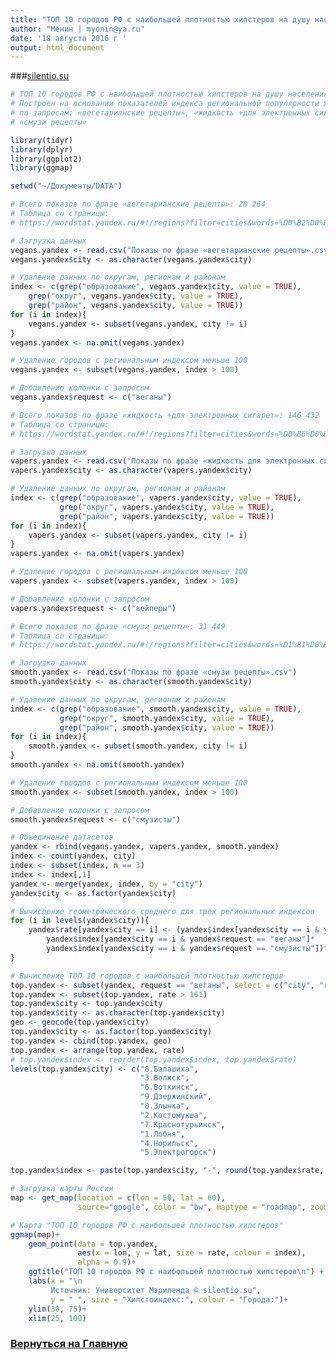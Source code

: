 ```yaml
---
title: "ТОП 10 городов РФ с наибольшей плотностью хипстеров на душу населения"
author: "Мёнин | myonin@ya.ru"
date: '18 августа 2016 г '
output: html_document
---
```

###[silentio.su](http://silentio.su/)
```r
# ТОП 10 городов РФ с наибольшей плотностью хипстеров на душу населения.
# Построен на основании показателей индекса региональной популярности Яндекса
# по запросам: «вегетарианские рецепты», «жидкость +для электронных сигарет»,
# «смузи рецепты»

library(tidyr)
library(dplyr)
library(ggplot2)
library(ggmap)

setwd("~/Документы/DATA")

# Всего показов по фразе «вегетарианские рецепты»: 20 264
# Tаблица со страницы:
# https://wordstat.yandex.ru/#!/regions?filter=cities&words=%D0%B2%D0%B5%D0%B3%D0%B5%D1%82%D0%B0%D1%80%D0%B8%D0%B0%D0%BD%D1%81%D0%BA%D0%B8%D0%B5%20%D1%80%D0%B5%D1%86%D0%B5%D0%BF%D1%82%D1%8B

# Загрузка данных
vegans.yandex <- read.csv("Показы по фразе «вегетарианские рецепты».csv")
vegans.yandex$city <- as.character(vegans.yandex$city)

# Удаление данных по округам, регионам и районам
index <- c(grep("образование", vegans.yandex$city, value = TRUE),
    grep("округ", vegans.yandex$city, value = TRUE),
    grep("район", vegans.yandex$city, value = TRUE))
for (i in index){
    vegans.yandex <- subset(vegans.yandex, city != i)
}
vegans.yandex <- na.omit(vegans.yandex)

# Удаление городов с региональным индексом меньше 100
vegans.yandex <- subset(vegans.yandex, index > 100)

# Добавление колонки с запросом
vegans.yandex$request <- c("веганы")

# Всего показов по фразе «жидкость +для электронных сигарет»: 146 432
# Tаблица со страницы:
# https://wordstat.yandex.ru/#!/regions?filter=cities&words=%D0%B6%D0%B8%D0%B4%D0%BA%D0%BE%D1%81%D1%82%D1%8C%20%2B%D0%B4%D0%BB%D1%8F%20%D1%8D%D0%BB%D0%B5%D0%BA%D1%82%D1%80%D0%BE%D0%BD%D0%BD%D1%8B%D1%85%20%D1%81%D0%B8%D0%B3%D0%B0%D1%80%D0%B5%D1%82

# Загрузка данных
vapers.yandex <- read.csv("Показы по фразе «жидкость для электронных сигарет».csv")
vapers.yandex$city <- as.character(vapers.yandex$city)

# Удаление данных по округам, регионам и районам
index <- c(grep("образование", vapers.yandex$city, value = TRUE),
           grep("округ", vapers.yandex$city, value = TRUE),
           grep("район", vapers.yandex$city, value = TRUE))
for (i in index){
    vapers.yandex <- subset(vapers.yandex, city != i)
}
vapers.yandex <- na.omit(vapers.yandex)

# Удаление городов с региональным индексом меньше 100
vapers.yandex <- subset(vapers.yandex, index > 100)

# Добавление колонки с запросом
vapers.yandex$request <- c("вейперы")

# Всего показов по фразе «смузи рецепты»: 31 449
# Tаблица со страницы:
# https://wordstat.yandex.ru/#!/regions?filter=cities&words=%D1%81%D0%BC%D1%83%D0%B7%D0%B8%20%D1%80%D0%B5%D1%86%D0%B5%D0%BF%D1%82%D1%8B

# Загрузка данных
smooth.yandex <- read.csv("Показы по фразе «смузи рецепты».csv")
smooth.yandex$city <- as.character(smooth.yandex$city)

# Удаление данных по округам, регионам и районам
index <- c(grep("образование", smooth.yandex$city, value = TRUE),
           grep("округ", smooth.yandex$city, value = TRUE),
           grep("район", smooth.yandex$city, value = TRUE))
for (i in index){
    smooth.yandex <- subset(smooth.yandex, city != i)
}
smooth.yandex <- na.omit(smooth.yandex)

# Удаление городов с региональным индексом меньше 100
smooth.yandex <- subset(smooth.yandex, index > 100)

# Добавление колонки с запросом
smooth.yandex$request <- c("смузисты")

# Объединение датасетов
yandex <- rbind(vegans.yandex, vapers.yandex, smooth.yandex)
index <- count(yandex, city)
index <- subset(index, n == 3)
index <- index[,1]
yandex <- merge(yandex, index, by = "city")
yandex$city <- as.factor(yandex$city)

# Вычисление геометрического среднего для трёх региональных индексов
for (i in levels(yandex$city)){
    yandex$rate[yandex$city == i] <- (yandex$index[yandex$city == i & yandex$request == "вейперы"]*
        yandex$index[yandex$city == i & yandex$request == "веганы"]*
        yandex$index[yandex$city == i & yandex$request == "смузисты"])^(1/3)
}

# Вычисление ТОП 10 городов с наибольшей плотностью хипстеров
top.yandex <- subset(yandex, request == "веганы", select = c("city", "rate"))
top.yandex <- subset(top.yandex, rate > 161)
top.yandex$city <- top.yandex$city
top.yandex$city <- as.character(top.yandex$city)
geo <- geocode(top.yandex$city)
top.yandex$city <- as.factor(top.yandex$city)
top.yandex <- cbind(top.yandex, geo)
top.yandex <- arrange(top.yandex, rate)
# top.yandex$index <- reorder(top.yandex$index, top.yandex$rate)
levels(top.yandex$city) <- c("8.Балашиха",
                             "3.Волжск",
                             "6.Воткинск",
                             "9.Дзержинский",
                             "0.Злынка",
                             "2.Костомукша",
                             "7.Краснотурьинск",
                             "1.Лобня",
                             "4.Норильск",
                             "5.Электрогорск")

top.yandex$index <- paste(top.yandex$city, "-", round(top.yandex$rate, digits = 0))

# Загрузка карты России
map <- get_map(location = c(lon = 50, lat = 60), 
               source="google", color = "bw", maptype = "roadmap", zoom = 3)

# Карта "ТОП 10 городов РФ с наибольшей плотностью хипстеров"
ggmap(map)+
    geom_point(data = top.yandex, 
               aes(x = lon, y = lat, size = rate, colour = index),
               alpha = 0.9)+
    ggtitle("ТОП 10 городов РФ с наибольшей плотностью хипстеров\n") +
    labs(x = "\n
         Источник: Университет Мэриленда © silentio.su", 
         y = " ", size = "Хипстоиндекс:", colour = "Города:")+
    ylim(30, 75)+
    xlim(25, 100)
```

### [Вернуться на Главную](http://silentio.su/)